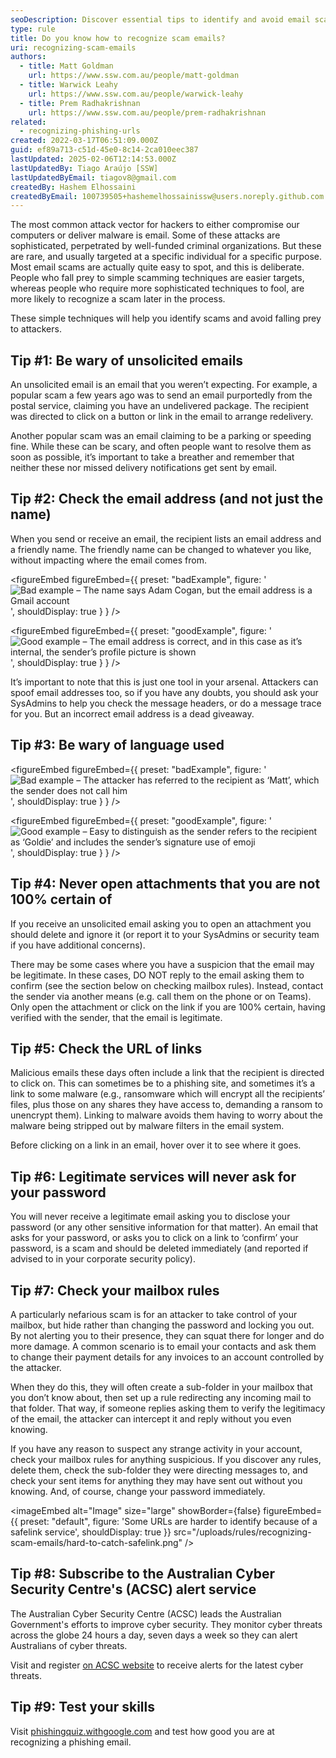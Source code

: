 ```yaml
---
seoDescription: Discover essential tips to identify and avoid email scams while enhancing your email security. Learn how to spot phishing attempts and protect yourself from malicious threats.
type: rule
title: Do you know how to recognize scam emails?
uri: recognizing-scam-emails
authors:
  - title: Matt Goldman
    url: https://www.ssw.com.au/people/matt-goldman
  - title: Warwick Leahy
    url: https://www.ssw.com.au/people/warwick-leahy
  - title: Prem Radhakrishnan
    url: https://www.ssw.com.au/people/prem-radhakrishnan
related:
  - recognizing-phishing-urls
created: 2022-03-17T06:51:09.000Z
guid: ef89a713-c51d-45e0-8c14-2ca010eec387
lastUpdated: 2025-02-06T12:14:53.000Z
lastUpdatedBy: Tiago Araújo [SSW]
lastUpdatedByEmail: tiagov8@gmail.com
createdBy: Hashem Elhossaini
createdByEmail: 100739505+hashemelhossainissw@users.noreply.github.com
---
```

The most common attack vector for hackers to either compromise our computers or deliver malware is email. Some of these attacks are sophisticated, perpetrated by well-funded criminal organizations. But these are rare, and usually targeted at a specific individual for a specific purpose.
Most email scams are actually quite easy to spot, and this is deliberate. People who fall prey to simple scamming techniques are easier targets, whereas people who require more sophisticated techniques to fool, are more likely to recognize a scam later in the process.

These simple techniques will help you identify scams and avoid falling prey to attackers.

## Tip #1: Be wary of unsolicited emails

An unsolicited email is an email that you weren’t expecting. For example, a popular scam a few years ago was to send an email purportedly from the postal service, claiming you have an undelivered package. The recipient was directed to click on a button or link in the email to arrange redelivery.

Another popular scam was an email claiming to be a parking or speeding fine. While these can be scary, and often people want to resolve them as soon as possible, it’s important to take a breather and remember that neither these nor missed delivery notifications get sent by email.

## Tip #2: Check the email address (and not just the name)

When you send or receive an email, the recipient lists an email address and a friendly name. The friendly name can be changed to whatever you like, without impacting where the email comes from.

<figureEmbed figureEmbed={{
  preset: "badExample",
  figure: '![Bad example – The name says Adam Cogan, but the email address is a Gmail account](/uploads/rules/recognizing-scam-emails/email-scam-name.png)',
  shouldDisplay: true
} } />


<figureEmbed figureEmbed={{
  preset: "goodExample",
  figure: '![Good example – The email address is correct, and in this case as it’s internal, the sender’s profile picture is shown](/uploads/rules/recognizing-scam-emails/good-email-example.png)',
  shouldDisplay: true
} } />


It’s important to note that this is just one tool in your arsenal. Attackers can spoof email addresses too, so if you have any doubts, you should ask your SysAdmins to help you check the message headers, or do a message trace for you. But an incorrect email address is a dead giveaway.

## Tip #3: Be wary of language used

<figureEmbed figureEmbed={{
  preset: "badExample",
  figure: '![Bad example – The attacker has referred to the recipient as ‘Matt’, which the sender does not call him](/uploads/rules/recognizing-scam-emails/bad-language-example.png)',
  shouldDisplay: true
} } />


<figureEmbed figureEmbed={{
  preset: "goodExample",
  figure: '![Good example – Easy to distinguish as the sender refers to the recipient as ‘Goldie’ and includes the sender’s signature use of emoji](/uploads/rules/recognizing-scam-emails/good-language-example.png)',
  shouldDisplay: true
} } />


## Tip #4: Never open attachments that you are not 100% certain of

If you receive an unsolicited email asking you to open an attachment you should delete and ignore it (or report it to your SysAdmins or security team if you have additional concerns).

There may be some cases where you have a suspicion that the email may be legitimate. In these cases, DO NOT reply to the email asking them to confirm (see the section below on checking mailbox rules). Instead, contact the sender via another means (e.g. call them on the phone or on Teams). Only open the attachment or click on the link if you are 100% certain, having verified with the sender, that the email is legitimate.

## Tip #5: Check the URL of links

Malicious emails these days often include a link that the recipient is directed to click on. This can sometimes be to a phishing site, and sometimes it’s a link to some malware (e.g., ransomware which will encrypt all the recipients’ files, plus those on any shares they have access to, demanding a ransom to unencrypt them). Linking to malware avoids them having to worry about the malware being stripped out by malware filters in the email system.

Before clicking on a link in an email, hover over it to see where it goes.

## Tip #6: Legitimate services will never ask for your password

You will never receive a legitimate email asking you to disclose your password (or any other sensitive information for that matter). An email that asks for your password, or asks you to click on a link to ‘confirm’ your password, is a scam and should be deleted immediately (and reported if advised to in your corporate security policy).

## Tip #7: Check your mailbox rules

A particularly nefarious scam is for an attacker to take control of your mailbox, but hide rather than changing the password and locking you out. By not alerting you to their presence, they can squat there for longer and do more damage. A common scenario is to email your contacts and ask them to change their payment details for any invoices to an account controlled by the attacker.

When they do this, they will often create a sub-folder in your mailbox that you don’t know about, then set up a rule redirecting any incoming mail to that folder. That way, if someone replies asking them to verify the legitimacy of the email, the attacker can intercept it and reply without you even knowing.

If you have any reason to suspect any strange activity in your account, check your mailbox rules for anything suspicious. If you discover any rules, delete them, check the sub-folder they were directing messages to, and check your sent items for anything they may have sent out without you knowing. And, of course, change your password immediately.


<imageEmbed
  alt="Image"
  size="large"
  showBorder={false}
  figureEmbed={{
    preset: "default",
    figure: 'Some URLs are harder to identify because of a safelink service',
    shouldDisplay: true
  }}
  src="/uploads/rules/recognizing-scam-emails/hard-to-catch-safelink.png"
/>

## Tip #8: Subscribe to the Australian Cyber Security Centre's (ACSC) alert service

The Australian Cyber Security Centre (ACSC) leads the Australian Government's efforts to improve cyber security.  They monitor cyber threats across the globe 24 hours a day, seven days a week so they can alert Australians of cyber threats.

Visit and register [on ACSC website](https://www.cyber.gov.au/acsc/register) to receive alerts for the latest cyber threats.

## Tip #9: Test your skills

Visit [phishingquiz.withgoogle.com](https://phishingquiz.withgoogle.com) and test how good you are at recognizing a phishing email.

